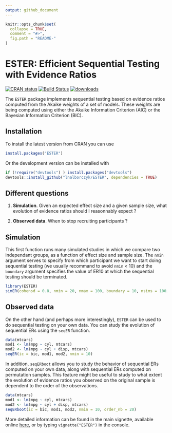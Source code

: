 ```yaml
---
output: github_document
---
```


```r
knitr::opts_chunk$set(
  collapse = TRUE,
  comment = "#>",
  fig.path = "README-"
)
```

# ESTER: Efficient Sequential Testing with Evidence Ratios

[![CRAN status](http://www.r-pkg.org/badges/version/ESTER)](https://cran.r-project.org/package=ESTER) [![Build Status](https://travis-ci.org/lnalborczyk/ESTER.svg?branch=master)](https://travis-ci.org/lnalborczyk/ESTER)
[![downloads](http://cranlogs.r-pkg.org/badges/ESTER)](http://cran.rstudio.com/web/packages/ESTER/index.html)

The `ESTER` package implements sequential testing based on evidence ratios computed from the Akaike weights of a set of models. These weights are being computed using either the Akaike Information Criterion (AIC) or the Bayesian Information Criterion (BIC).

## Installation

To install the latest version from CRAN you can use

```r
install.packages("ESTER")
```

Or the development version can be installed with

```r
if (!require("devtools") ) install.packages("devtools")
devtools::install_github("lnalborczyk/ESTER", dependencies = TRUE)
```

## Different questions

1. **Simulation**. Given an expected effect size and a given sample size, what evolution of evidence ratios should I reasonnably expect ?

2. **Observed data**. When to stop recruiting participants ?

## Simulation

This first function runs many simulated studies in which we compare two independant groups, as a function of effect size and sample size. The `nmin` argument serves to specify from which participant we want to start doing sequential testing (we usually recommand to avoid `nmin` < 10) and the `boundary` argument specifies the value of ER10 at which the sequential testing should be terminated.

```r
library(ESTER)
simER(cohensd = 0.8, nmin = 20, nmax = 100, boundary = 10, nsims = 100, ic = bic)
```

## Observed data

On the other hand (and perhaps more interestingly), `ESTER` can be used to do sequential testing on your own data. You can study the evolution of sequential ERs using the `seqER` function.

```r
data(mtcars)
mod1 <- lm(mpg ~ cyl, mtcars)
mod2 <- lm(mpg ~ cyl + disp, mtcars)
seqER(ic = bic, mod1, mod2, nmin = 10)
```

In addition, `seqERboot` allows you to study the behavior of sequential ERs computed on your own data, along with sequential ERs computed on permutation samples. This feature might be useful to study to what extent the evolution of evidence ratios you observed on the original sample is dependent to the order of the observations.

```r
data(mtcars)
mod1 <- lm(mpg ~ cyl, mtcars)
mod2 <- lm(mpg ~ cyl + disp, mtcars)
seqERboot(ic = bic, mod1, mod2, nmin = 10, order_nb = 20)
```

More detailed information can be found in the main vignette, available online [here](https://rawgit.com/lnalborczyk/ESTER/master/inst/doc/ESTER.html), or by typing `vignette("ESTER")` in the console.
